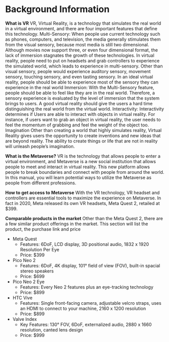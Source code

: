 # Background Information

**What is VR**
VR, Virtual Reality, is a technology that simulates the real world in a virtual environment, and there are four important features that define this technology.
Multi-Sensory: 
When people use current technology such as phones, computers, and television, the media generally stimulates them from the visual sensory, because most media is still two dimensional. Although movies now support three, or even four dimensional format, the lack of immersion stagnates the growth of these technologies. In virtual reality, people need to put on headsets and grab controllers to experience the simulated world, which leads to experience in multi-sensory. Other than visual sensory, people would experience auditory sensory, movement sensory, touching sensory, and even tasting sensory. In an ideal virtual reality, people should be able to experience most of the sensory they can experience in the real world
Immersion: 
With the Multi-Sensory feature, people should be able to feel like they are in the real world. Therefore, a sensory experience is evaluated by the level of immersion that the system brings to users. A good virtual reality should give the users a hard time distinguishing the real world from the virtual world. 
Interactivity:
Interactivity determines if Users are able to interact with objects in virtual reality. For instance, if users want to grab an object in virtual reality, the user needs to feel the momentum of grabbing and feel the weight of the object too. 
Imagination
Other than creating a world that highly simulates reality, Virtual Reality gives users the opportunity to create inventions and new ideas that are beyond reality. The ability to create things or life that are not in reality will unleash people’s imagination.

**What is the Metaverse?**
VR is the technology that allows people to enter a virtual environment, and Metaverse is a new social institution that allows people to meet and interact in virtual reality. This new platform allows people to break boundaries and connect with people from around the world. In this manual, you will learn potential ways to utilize the Metaverse as people from different professions. 

**How to get access to Metaverse**
With the VR technology, VR headset and controllers are essential tools to maximize the experience on Metaverse. In fact in 2020, Meta released its own VR headsets, Meta Quest 2, retailed at $399. 


**Comparable products in the market**
Other than the Meta Quest 2, there are a few similar product offerings in the market. This section will list the product, the purchase link and price

* Meta Quest
  + Features: 6DoF, LCD display, 3D positional audio, 1832 x 1920 Resolution Per Eye
  + Price: $399
* Pico Neo 2
  + Features: 6DoF, 4K display, 101° field of view (FOV), built-in spacial stereo speakers
  + Price: $699
* Pico Neo 2 Eye
  + Features: Every Neo 2 features plus an eye-tracking technology
  + Price: $899
* HTC Vive
  + Features: Single front-facing camera, adjustable velcro straps, uses an HDMI to connect to your machine, 2160 x 1200 resolution
  + Price: $899
* Valve Index
  + Key Features: 130° FOV, 6DoF, externalized audio, 2880 x 1660 resolution, canted lens design
  + Price: $999

